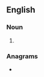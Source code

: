 ==English==

===Noun===
{{head|en|noun plural form}}

# {{plural of|backrest|lang=en}}

===Anagrams===
* {{anagrams|en|backsters}}